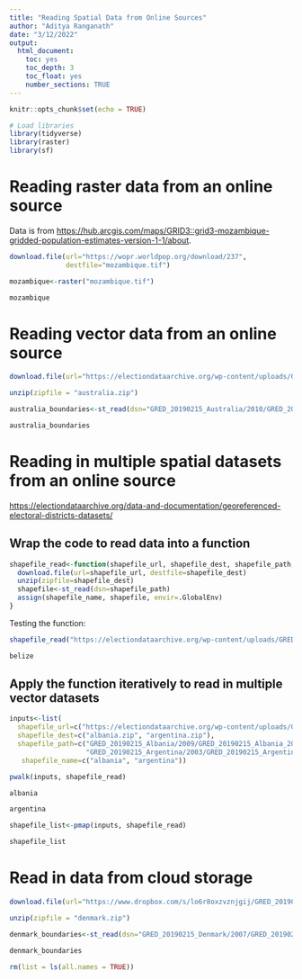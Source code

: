 ```yaml
---
title: "Reading Spatial Data from Online Sources"
author: "Aditya Ranganath"
date: "3/12/2022"
output: 
  html_document:
    toc: yes
    toc_depth: 3
    toc_float: yes
    number_sections: TRUE
---
```


```r
knitr::opts_chunk$set(echo = TRUE)
```

```r
# Load libraries
library(tidyverse)
library(raster)
library(sf)
```

# Reading raster data from an online source

Data is from [https://hub.arcgis.com/maps/GRID3::grid3-mozambique-gridded-population-estimates-version-1-1/about](https://hub.arcgis.com/maps/GRID3::grid3-mozambique-gridded-population-estimates-version-1-1/about). 

```r
download.file(url="https://wopr.worldpop.org/download/237",
              destfile="mozambique.tif")
```

```r
mozambique<-raster("mozambique.tif")
```

```r
mozambique
```

# Reading vector data from an online source

```r
download.file(url="https://electiondataarchive.org/wp-content/uploads/GRED_20190215/GRED_20190215_Australia.zip", destfile="australia.zip")
```

```r
unzip(zipfile = "australia.zip")
```

```r
australia_boundaries<-st_read(dsn="GRED_20190215_Australia/2010/GRED_20190215_Australia_2010.shp")
```

```r
australia_boundaries
```

# Reading in multiple spatial datasets from an online source

[https://electiondataarchive.org/data-and-documentation/georeferenced-electoral-districts-datasets/](https://electiondataarchive.org/data-and-documentation/georeferenced-electoral-districts-datasets/)

## Wrap the code to read data into a function

```r
shapefile_read<-function(shapefile_url, shapefile_dest, shapefile_path, shapefile_name){
  download.file(url=shapefile_url, destfile=shapefile_dest)
  unzip(zipfile=shapefile_dest)
  shapefile<-st_read(dsn=shapefile_path)
  assign(shapefile_name, shapefile, envir=.GlobalEnv)
}
```

Testing the function:

```r
shapefile_read("https://electiondataarchive.org/wp-content/uploads/GRED_20190215/GRED_20190215_Belize.zip","belize.zip", "GRED_20190215_Belize/2012/GRED_20190215_Belize_2012.shp", "belize")
```

```r
belize
```

## Apply the function iteratively to read in multiple vector datasets

```r
inputs<-list(
  shapefile_url=c("https://electiondataarchive.org/wp-content/uploads/GRED_20190215/GRED_20190215_Albania.zip","https://electiondataarchive.org/wp-content/uploads/GRED_20190215/GRED_20190215_Argentina.zip"),
  shapefile_dest=c("albania.zip", "argentina.zip"),
  shapefile_path=c("GRED_20190215_Albania/2009/GRED_20190215_Albania_2009.shp",
                   "GRED_20190215_Argentina/2003/GRED_20190215_Argentina_2003.shp"),
   shapefile_name=c("albania", "argentina"))

```


```r
pwalk(inputs, shapefile_read)
```

```r
albania
```

```r
argentina
```


```r
shapefile_list<-pmap(inputs, shapefile_read)
```


```r
shapefile_list
```

# Read in data from cloud storage

```r
download.file(url="https://www.dropbox.com/s/lo6r8oxzvznjgij/GRED_20190215_Denmark.zip?dl=1", destfile="denmark.zip")
```

```r
unzip(zipfile = "denmark.zip")
```

```r
denmark_boundaries<-st_read(dsn="GRED_20190215_Denmark/2007/GRED_20190215_Denmark_2007.shp")
```

```r
denmark_boundaries
```

```r
rm(list = ls(all.names = TRUE))
```


